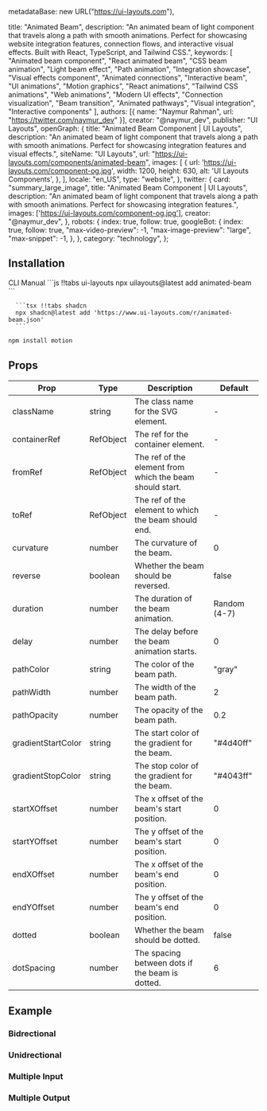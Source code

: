   metadataBase: new URL("https://ui-layouts.com"),

  title: "Animated Beam",
  description: "An animated beam of light component that travels along a path with smooth animations. Perfect for showcasing website integration features, connection flows, and interactive visual effects. Built with React, TypeScript, and Tailwind CSS.",
  keywords: [
    "Animated beam component",
    "React animated beam",
    "CSS beam animation",
    "Light beam effect",
    "Path animation",
    "Integration showcase",
    "Visual effects component",
    "Animated connections",
    "Interactive beam",
    "UI animations",
    "Motion graphics",
    "React animations",
    "Tailwind CSS animations",
    "Web animations",
    "Modern UI effects",
    "Connection visualization",
    "Beam transition",
    "Animated pathways",
    "Visual integration",
    "Interactive components"
  ],
  authors: [{ name: "Naymur Rahman", url: "https://twitter.com/naymur_dev" }],
  creator: "@naymur_dev",
  publisher: "UI Layouts",
  openGraph: {
    title: "Animated Beam Component | UI Layouts",
    description: "An animated beam of light component that travels along a path with smooth animations. Perfect for showcasing integration features and visual effects.",
    siteName: "UI Layouts",
    url: "https://ui-layouts.com/components/animated-beam",
    images: [
      {
        url: 'https://ui-layouts.com/component-og.jpg',
        width: 1200,
        height: 630,
        alt: 'UI Layouts Components',
      },
    ],
    locale: "en_US",
    type: "website",
  },
  twitter: {
    card: "summary_large_image",
    title: "Animated Beam Component | UI Layouts",
    description: "An animated beam of light component that travels along a path with smooth animations. Perfect for showcasing integration features.",
    images: ['https://ui-layouts.com/component-og.jpg'],
    creator: "@naymur_dev",
  },
  robots: {
    index: true,
    follow: true,
    googleBot: {
      index: true,
      follow: true,
      "max-video-preview": -1,
      "max-image-preview": "large",
      "max-snippet": -1,
    },
  },
  category: "technology",
};

<ComponentCodePreview name='animated-beam-default' hasReTrigger isFitheight />

## Installation

<Tabs defaultValue="cli">

<TabsList className='border-b w-full bg-white justify-start dark:bg-neutral-800 h-11'>
  <TabsTrigger value='cli'>CLI</TabsTrigger>
  <TabsTrigger value='manual'>Manual</TabsTrigger>
</TabsList>

  <TabsContent value="cli">
   <CodeWithTabs>
      ```js !!tabs ui-layouts
      npx uilayouts@latest add animated-beam
      ```

      ```tsx !!tabs shadcn
      npx shadcn@latest add 'https://www.ui-layouts.com/r/animated-beam.json'
      ```

   </CodeWithTabs>
  </TabsContent>
  
  <TabsContent value="manual" manualType>

```bash
npm install motion
```

<CodeSnippets name="animated-beam" />

</TabsContent>
</Tabs>


## Props

| Prop               | Type      | Description                                              | Default      |
| ------------------ | --------- | -------------------------------------------------------- | ------------ |
| className          | string    | The class name for the SVG element.                      | -            |
| containerRef       | RefObject | The ref for the container element.                       | -            |
| fromRef            | RefObject | The ref of the element from which the beam should start. | -            |
| toRef              | RefObject | The ref of the element to which the beam should end.     | -            |
| curvature          | number    | The curvature of the beam.                               | 0            |
| reverse            | boolean   | Whether the beam should be reversed.                     | false        |
| duration           | number    | The duration of the beam animation.                      | Random (4-7) |
| delay              | number    | The delay before the beam animation starts.              | 0            |
| pathColor          | string    | The color of the beam path.                              | "gray"       |
| pathWidth          | number    | The width of the beam path.                              | 2            |
| pathOpacity        | number    | The opacity of the beam path.                            | 0.2          |
| gradientStartColor | string    | The start color of the gradient for the beam.            | "#4d40ff"    |
| gradientStopColor  | string    | The stop color of the gradient for the beam.             | "#4043ff"    |
| startXOffset       | number    | The x offset of the beam's start position.               | 0            |
| startYOffset       | number    | The y offset of the beam's start position.               | 0            |
| endXOffset         | number    | The x offset of the beam's end position.                 | 0            |
| endYOffset         | number    | The y offset of the beam's end position.                 | 0            |
| dotted             | boolean   | Whether the beam should be dotted.                       | false        |
| dotSpacing         | number    | The spacing between dots if the beam is dotted.          | 6            |

## Example

### Bidrectional

<ComponentCodePreview
  name='animated-beam-bidirectional'
  hasReTrigger
  isFitheight
/>

### Unidrectional

<ComponentCodePreview
  name='animated-beam-unidirectional'
  hasReTrigger
  isFitheight
/>

### Multiple Input

<ComponentCodePreview
  name='animated-beam-multiple-input'
  hasReTrigger
  isFitheight
/>

### Multiple Output

<ComponentCodePreview
  name='animated-beam-multiple-output'
  hasReTrigger
  isFitheight
/>
